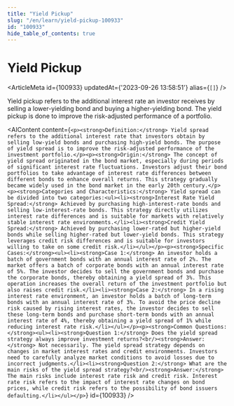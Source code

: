 ```yaml
---
title: "Yield Pickup"
slug: "/en/learn/yield-pickup-100933"
id: "100933"
hide_table_of_contents: true
---
```



# Yield Pickup

<ArticleMeta id={100933} updatedAt={'2023-09-26 13:58:51'} alias={`[]`} />
<div className='border-solid border-b border-t-0 my-4 border-[var(--ifm-color-gray-300)]' />

Yield pickup refers to the additional interest rate an investor receives by selling a lower-yielding bond and buying a higher-yielding bond. The yield pickup is done to improve the risk-adjusted performance of a portfolio.

<AIContent content={`<p><strong>Definition:</strong> Yield spread refers to the additional interest rate that investors obtain by selling low-yield bonds and purchasing high-yield bonds. The purpose of yield spread is to improve the risk-adjusted performance of the investment portfolio.</p><p><strong>Origin:</strong> The concept of yield spread originated in the bond market, especially during periods of significant interest rate fluctuations. Investors adjust their bond portfolios to take advantage of interest rate differences between different bonds to enhance overall returns. This strategy gradually became widely used in the bond market in the early 20th century.</p><p><strong>Categories and Characteristics:</strong> Yield spread can be divided into two categories:<ul><li><strong>Interest Rate Yield Spread:</strong> Achieved by purchasing high-interest-rate bonds and selling low-interest-rate bonds. This strategy directly utilizes interest rate differences and is suitable for markets with relatively stable interest rate environments.</li><li><strong>Credit Yield Spread:</strong> Achieved by purchasing lower-rated but higher-yield bonds while selling higher-rated but lower-yield bonds. This strategy leverages credit risk differences and is suitable for investors willing to take on some credit risk.</li></ul></p><p><strong>Specific Cases:</strong><ul><li><strong>Case 1:</strong> An investor holds a batch of government bonds with an annual interest rate of 2%. The market offers a batch of corporate bonds with an annual interest rate of 5%. The investor decides to sell the government bonds and purchase the corporate bonds, thereby obtaining a yield spread of 3%. This operation increases the overall return of the investment portfolio but also raises credit risk.</li><li><strong>Case 2:</strong> In a rising interest rate environment, an investor holds a batch of long-term bonds with an annual interest rate of 3%. To avoid the price decline risk caused by rising interest rates, the investor decides to sell these long-term bonds and purchase short-term bonds with an annual interest rate of 4%, thereby obtaining a yield spread of 1% while reducing interest rate risk.</li></ul></p><p><strong>Common Questions:</strong><ul><li><strong>Question 1:</strong> Does the yield spread strategy always improve investment returns?<br/><strong>Answer:</strong> Not necessarily. The yield spread strategy depends on changes in market interest rates and credit environments. Investors need to carefully analyze market conditions to avoid losses due to incorrect judgments.</li><li><strong>Question 2:</strong> What are the main risks of the yield spread strategy?<br/><strong>Answer:</strong> The main risks include interest rate risk and credit risk. Interest rate risk refers to the impact of interest rate changes on bond prices, while credit risk refers to the possibility of bond issuers defaulting.</li></ul></p>`} id={100933} />
